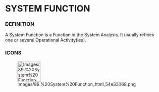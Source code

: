 
= SYSTEM FUNCTION =

=== DEFINITION ===

A System Function is a Function in the System Analysis. It usually refines one or several Operational Activity(ies).


=== ICONS ===

[[Image:Images/89.%20System%20Function_html_54e33068.png|75x66px]]


<br>

